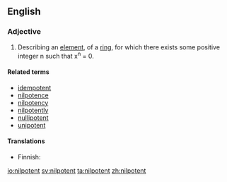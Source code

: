 ==English==

===Adjective===
{{en-adj|-}}
{{wikipedia}}

# {{context|mathematics|lang=en}} Describing an [[element]], of a [[ring]], for which there exists some positive integer n such that x<sup>n</sup> = 0.

====Related terms====
* [[idempotent]]
* [[nilpotence]]
* [[nilpotency]]
* [[nilpotently]]
* [[nullipotent]]
* [[unipotent]]

====Translations====
{{trans-top|math}}
* Finnish: {{t-|fi|nilpotentti}}
{{trans-mid}}
{{trans-bottom}}

[[io:nilpotent]]
[[sv:nilpotent]]
[[ta:nilpotent]]
[[zh:nilpotent]]